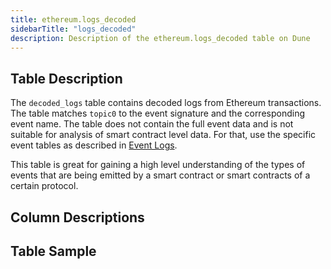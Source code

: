 ```yaml
---
title: ethereum.logs_decoded
sidebarTitle: "logs_decoded"
description: Description of the ethereum.logs_decoded table on Dune
---
```


## Table Description

The `decoded_logs` table contains decoded logs from Ethereum transactions. The table matches `topic0` to the event signature and the corresponding event name. The table does not contain the full event data and is not suitable for analysis of smart contract level data. For that, use the specific event tables as described in [Event Logs](/data-catalog/evm/ethereum/decoded/event-logs). 

This table is great for gaining a high level understanding of the types of events that are being emitted by a smart contract or smart contracts of a certain protocol.

## Column Descriptions


<ColumnDescriptions tableSchema="ethereum" tableName="logs_decoded" />

## Table Sample


<TableSample tableSchema="ethereum" tableName="logs_decoded" />
